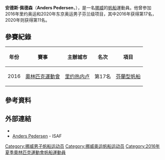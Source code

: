 {{MedalTableTop}}
{{MedalSport | 男子[[帆船|帆船]] }}
{{MedalCountry | {{NOR}} }}
{{MedalBottom}}
'''安德斯·佩德森'''（'''Anders Pedersen'''，{{bd|1990年|11月15日|catIdx=Pedersen, Anders}}），是一名[[挪威|挪威]]的[[帆船|帆船]]運動員。他曾参加2016年里约奥运和2020年东京奥运男子芬兰级项目，其中2016年获得第17名，2020年则获得第11名。

== 參賽紀錄 ==
{| class="wikitable" width=50% style="font-size:90%; text-align:center;"
|-
!年份 !! 賽事 !! 主辦城市 !! 名次 !! 項目
|-
| rowspan=1|2016
| rowspan=1 align=left|[[2016年奧林匹克運動會|奧林匹克運動會]]
| rowspan=1 align=left|{{flagicon|BRA}} [[里约热内卢|里约热内卢]] 
| 第17名
| [[2016年夏季奧林匹克運動會帆船男子芬蘭型比賽|芬蘭型帆船]]
|}

== 參考資料 ==
{{Reflist}}

== 外部連結 ==
* {{Facebook|apedersen1}}
* [http://www.sailing.org/biog.php?memberid=159327 Anders Pedersen] {{Wayback|url=http://www.sailing.org/biog.php?memberid=159327 |date=20190127043404 }} - ISAF

{{DEFAULTSORT:Pedersen, Anders}}
[[Category:挪威男子帆船运动员|Category:挪威男子帆船运动员]]
[[Category:挪威奥运帆船运动员|Category:挪威奥运帆船运动员]]
[[Category:2016年夏季奧林匹克運動會帆船運動員|Category:2016年夏季奧林匹克運動會帆船運動員]]
